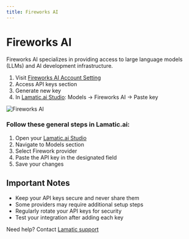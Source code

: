 ```yaml
---
title: Fireworks AI
---
```


[Fireworks AI Account Setting]: https://fireworks.ai/account/api-keys
[Lamatic.ai Studio]: https://studio.lamatic.ai
[Lamatic support]: https://support.lamatic.ai

# Fireworks AI

Fireworks AI specializes in providing access to large language models (LLMs) and AI development infrastructure.
<br/>
1. Visit [Fireworks AI Account Setting][Fireworks AI Account Setting]
2. Access API keys section
3. Generate new key
4. In [Lamatic.ai Studio]: Models → Fireworks AI → Paste key

![Fireworks AI](./img/fireworks.png)

### Follow these general steps in Lamatic.ai:

1. Open your [Lamatic.ai Studio]
2. Navigate to Models section
3. Select Firework provider
4. Paste the API key in the designated field
5. Save your changes

## Important Notes

- Keep your API keys secure and never share them
- Some providers may require additional setup steps
- Regularly rotate your API keys for security
- Test your integration after adding each key

Need help? Contact [Lamatic support]
